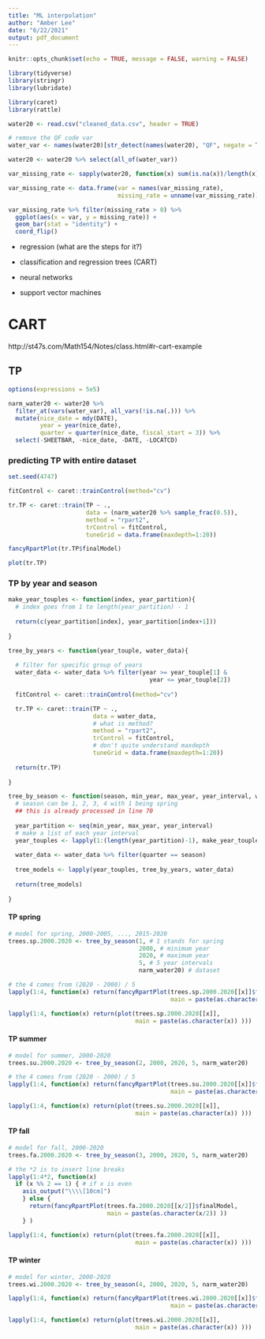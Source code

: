 ```yaml
---
title: "ML interpolation"
author: "Amber Lee"
date: "6/22/2021"
output: pdf_document
---
```


```r
knitr::opts_chunk$set(echo = TRUE, message = FALSE, warning = FALSE)
```

```r
library(tidyverse)
library(stringr)
library(lubridate)

library(caret)
library(rattle)
```

```r
water20 <- read.csv("cleaned_data.csv", header = TRUE)
```

```r

# remove the QF code var
water_var <- names(water20)[str_detect(names(water20), "QF", negate = T)]

water20 <- water20 %>% select(all_of(water_var))

```

```r
var_missing_rate <- sapply(water20, function(x) sum(is.na(x))/length(x))

var_missing_rate <- data.frame(var = names(var_missing_rate), 
                               missing_rate = unname(var_missing_rate))
```

```r

var_missing_rate %>% filter(missing_rate > 0) %>%
  ggplot(aes(x = var, y = missing_rate)) +
  geom_bar(stat = "identity") +
  coord_flip()

```
* regression (what are the steps for it?)

* classification and regression trees (CART)

* neural networks

* support vector machines

# CART
http://st47s.com/Math154/Notes/class.html#r-cart-example

## TP

```r

options(expressions = 5e5)

narm_water20 <- water20 %>%
  filter_at(vars(water_var), all_vars(!is.na(.))) %>%
  mutate(nice_date = mdy(DATE),
         year = year(nice_date),
         quarter = quarter(nice_date, fiscal_start = 3)) %>%
  select(-SHEETBAR, -nice_date, -DATE, -LOCATCD)

```

### predicting TP with entire dataset

```r
set.seed(4747)

fitControl <- caret::trainControl(method="cv")

tr.TP <- caret::train(TP ~ ., 
                      data = (narm_water20 %>% sample_frac(0.5)),
                      method = "rpart2", 
                      trControl = fitControl, 
                      tuneGrid = data.frame(maxdepth=1:20))

fancyRpartPlot(tr.TP$finalModel)

```

```r
plot(tr.TP)
```

### TP by year and season

```r

make_year_touples <- function(index, year_partition){
  # index goes from 1 to length(year_partition) - 1
  
  return(c(year_partition[index], year_partition[index+1]))
  
}

tree_by_years <- function(year_touple, water_data){
  
  # filter for specific group of years
  water_data <- water_data %>% filter(year >= year_touple[1] &
                                        year <= year_touple[2])
  
  fitControl <- caret::trainControl(method="cv")

  tr.TP <- caret::train(TP ~ ., 
                        data = water_data,
                        # what is method?
                        method = "rpart2", 
                        trControl = fitControl, 
                        # don't quite understand maxdepth
                        tuneGrid = data.frame(maxdepth=1:20))
  
  return(tr.TP)
  
}

tree_by_season <- function(season, min_year, max_year, year_interval, water_data){
  # season can be 1, 2, 3, 4 with 1 being spring
  ## this is already processed in line 70
  
  year_partition <- seq(min_year, max_year, year_interval)
  # make a list of each year interval
  year_touples <- lapply(1:(length(year_partition)-1), make_year_touples, year_partition)
  
  water_data <- water_data %>% filter(quarter == season)
  
  tree_models <- lapply(year_touples, tree_by_years, water_data)
  
  return(tree_models)
  
}

```

\newpage

#### TP spring

```r


# model for spring, 2000-2005, ..., 2015-2020
trees.sp.2000.2020 <- tree_by_season(1, # 1 stands for spring
                                     2000, # minimum year
                                     2020, # maximum year
                                     5, # 5 year intervals
                                     narm_water20) # dataset

# the 4 comes from (2020 - 2000) / 5
lapply(1:4, function(x) return(fancyRpartPlot(trees.sp.2000.2020[[x]]$finalModel,
                                              main = paste(as.character(x)) )))

lapply(1:4, function(x) return(plot(trees.sp.2000.2020[[x]], 
                                    main = paste(as.character(x)) )))


```
\newpage

#### TP summer

```r

# model for summer, 2000-2020
trees.su.2000.2020 <- tree_by_season(2, 2000, 2020, 5, narm_water20)

# the 4 comes from (2020 - 2000) / 5
lapply(1:4, function(x) return(fancyRpartPlot(trees.su.2000.2020[[x]]$finalModel,
                                              main = paste(as.character(x)) )))

lapply(1:4, function(x) return(plot(trees.su.2000.2020[[x]], 
                                    main = paste(as.character(x)) )))

```

\newpage

#### TP fall

```r

# model for fall, 2000-2020
trees.fa.2000.2020 <- tree_by_season(3, 2000, 2020, 5, narm_water20)

# the *2 is to insert line breaks
lapply(1:4*2, function(x)
  if (x %% 2 == 1) { # if x is even
    asis_output("\\\\[10cm]")
    } else {
      return(fancyRpartPlot(trees.fa.2000.2020[[x/2]]$finalModel,
                            main = paste(as.character(x/2)) ))
    } )

lapply(1:4, function(x) return(plot(trees.fa.2000.2020[[x]],
                                    main = paste(as.character(x)) )))

```

\newpage 

#### TP winter

```r

# model for winter, 2000-2020
trees.wi.2000.2020 <- tree_by_season(4, 2000, 2020, 5, narm_water20)

lapply(1:4, function(x) return(fancyRpartPlot(trees.wi.2000.2020[[x]]$finalModel,
                                              main = paste(as.character(x)) )))

lapply(1:4, function(x) return(plot(trees.wi.2000.2020[[x]], 
                                    main = paste(as.character(x)) )))

```

